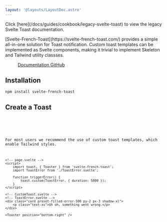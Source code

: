 ```yaml
---
layout: '@layouts/LayoutDoc.astro'
---
```




<div className="card preset-outlined-warning-500 p-8 space-y-8">
	<p>Click [here](/docs/guides/cookbook/legacy-svelte-toast) to view the legacy Svelte Toast documentation. </p>
</div>

<p class="text-xl">
	[Svelte-French-Toast](https://svelte-french-toast.com/) provides a simple all-in-one solution for Toast notification. Custom toast
	templates can be implemented as Svelte components, making it trivial to implement Skeleton and Tailwind utility classses.
</p>

<figure class="card-filled-enhanced flex justify-center gap-4 p-8">
	<a href="https://svelte-french-toast.com/" target="_blank" class="btn preset-filled">
		Documentation
	</a>
	<a href="https://github.com/kbrgl/svelte-french-toast" target="_blank" class="btn preset-filled">
		GitHub
	</a>
</figure>

## Installation

```console
npm install svelte-french-toast
```

## Create a Toast

<Preview client:load>
	<Fragment slot="preview">
		<Example client:visible />
	</Fragment>
	<Fragment slot="code">
		<Code code={ExampleRaw} lang="tsx" />
	</Fragment>
</Preview>

For most users we recommend the use of custom toast templates, which enable Tailwind styles.

```svelte
<!-- page.svelte -->
<script>
	import toast, { Toaster } from 'svelte-french-toast';
	import ToastError from './ToastError.svelte';

	function triggerError() {
		toast.custom(ToastError, { duration: 5000 });
	}
</script>

<!-- CustomToast.svelte -->
<!-- ToastError.svelte -->
<div class="card preset-filled-error-500 py-2 px-3 shadow-xl">
	<p class="text-xs">Uh oh, something went wrong.</p>
</div>

<Toaster position="bottom-right" />
```
